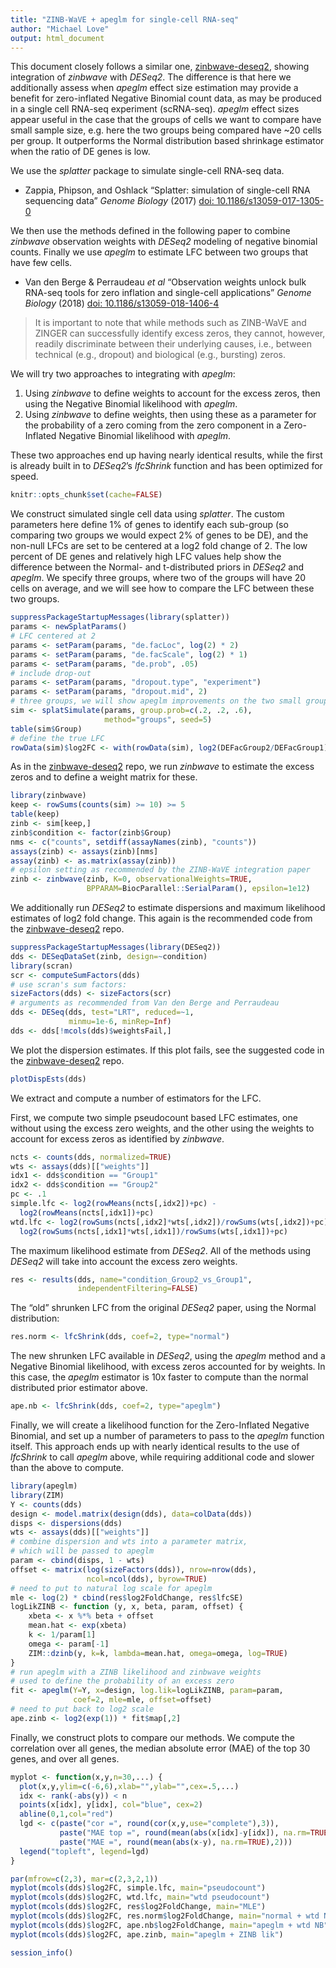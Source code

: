 ```yaml
---
title: "ZINB-WaVE + apeglm for single-cell RNA-seq"
author: "Michael Love"
output: html_document
---
```


This document closely follows a similar
one, [zinbwave-deseq2](https://github.com/mikelove/zinbwave-deseq2),
showing integration of *zinbwave* with *DESeq2*. The difference is
that here we additionally assess when *apeglm* effect size estimation
may provide a benefit for zero-inflated Negative Binomial count data,
as may be produced in a single cell RNA-seq experiment (scRNA-seq).
*apeglm* effect sizes appear useful in the case that the groups of
cells we want to compare have small sample size, e.g. here the two
groups being compared have ~20 cells per group. It outperforms the
Normal distribution based shrinkage estimator when the ratio of DE
genes is low.

We use the *splatter* package to simulate single-cell RNA-seq data.

* Zappia, Phipson, and Oshlack "Splatter: simulation of single-cell RNA
sequencing data" *Genome Biology* (2017)
[doi: 10.1186/s13059-017-1305-0](https://doi.org/10.1186/s13059-017-1305-0)

We then use the methods defined in the following paper to combine
*zinbwave* observation weights with *DESeq2* modeling of negative
binomial counts. Finally we use *apeglm* to estimate LFC between two
groups that have few cells.

* Van den Berge & Perraudeau *et al* "Observation weights unlock bulk
RNA-seq tools for zero inflation and single-cell applications" *Genome Biology* (2018)
[doi: 10.1186/s13059-018-1406-4](https://doi.org/10.1186/s13059-018-1406-4)

> It is important to note that while methods such as ZINB-WaVE and
> ZINGER can successfully identify excess zeros, they cannot, however,
> readily discriminate between their underlying causes, i.e., between
> technical (e.g., dropout) and biological (e.g., bursting) zeros. 

We will try two approaches to integrating with *apeglm*:

1. Using *zinbwave* to define weights to account for the excess zeros,
   then using the Negative Binomial likelihood with *apeglm*.
2. Using *zinbwave* to define weights, then using these as a
   parameter for the probability of a zero coming from the zero
   component in a Zero-Inflated Negative Binomial likelihood with
   *apeglm*.
   
These two approaches end up having nearly identical results, while the
first is already built in to *DESeq2*'s *lfcShrink* function and has
been optimized for speed.

```r
knitr::opts_chunk$set(cache=FALSE)
```

We construct simulated single cell data using *splatter*. The custom
parameters here define 1% of genes to identify each sub-group (so
comparing two groups we would expect 2% of genes to be DE), and the
non-null LFCs are set to be centered at a log2 fold change of 2. The
low percent of DE genes and relatively high LFC values help show the
difference between the Normal- and t-distributed priors in *DESeq2* and
*apeglm*. We specify three groups, where two of the groups will have
20 cells on average, and we will see how to compare the LFC between
these two groups.

```r
suppressPackageStartupMessages(library(splatter))
params <- newSplatParams()
# LFC centered at 2
params <- setParam(params, "de.facLoc", log(2) * 2)
params <- setParam(params, "de.facScale", log(2) * 1)
params <- setParam(params, "de.prob", .05)
# include drop-out 
params <- setParam(params, "dropout.type", "experiment")
params <- setParam(params, "dropout.mid", 2)
# three groups, we will show apeglm improvements on the two small groups
sim <- splatSimulate(params, group.prob=c(.2, .2, .6),
                     method="groups", seed=5)
table(sim$Group)
# define the true LFC
rowData(sim)$log2FC <- with(rowData(sim), log2(DEFacGroup2/DEFacGroup1))
```

As in the 
[zinbwave-deseq2](https://github.com/mikelove/zinbwave-deseq2)
repo, we run *zinbwave* to estimate the excess zeros and to define a
weight matrix for these.

```r
library(zinbwave)
keep <- rowSums(counts(sim) >= 10) >= 5
table(keep)
zinb <- sim[keep,]
zinb$condition <- factor(zinb$Group)
nms <- c("counts", setdiff(assayNames(zinb), "counts"))
assays(zinb) <- assays(zinb)[nms]
assay(zinb) <- as.matrix(assay(zinb))
# epsilon setting as recommended by the ZINB-WaVE integration paper
zinb <- zinbwave(zinb, K=0, observationalWeights=TRUE,
                 BPPARAM=BiocParallel::SerialParam(), epsilon=1e12)
```

We additionally run *DESeq2* to estimate dispersions and maximum
likelihood estimates of log2 fold change. This again is the
recommended code from the
[zinbwave-deseq2](https://github.com/mikelove/zinbwave-deseq2) repo.

```r
suppressPackageStartupMessages(library(DESeq2))
dds <- DESeqDataSet(zinb, design=~condition)
library(scran)
scr <- computeSumFactors(dds)
# use scran's sum factors:
sizeFactors(dds) <- sizeFactors(scr)
# arguments as recommended from Van den Berge and Perraudeau
dds <- DESeq(dds, test="LRT", reduced=~1,
             minmu=1e-6, minRep=Inf)
dds <- dds[!mcols(dds)$weightsFail,]
```

We plot the dispersion estimates. If this plot fails, see the
suggested code in the
[zinbwave-deseq2](https://github.com/mikelove/zinbwave-deseq2) repo.

```r
plotDispEsts(dds)
```

We extract and compute a number of estimators for the LFC. 

First, we compute two simple pseudocount based LFC estimates, one without
using the excess zero weights, and the other using the weights to
account for excess zeros as identified by *zinbwave*.

```r
ncts <- counts(dds, normalized=TRUE)
wts <- assays(dds)[["weights"]]
idx1 <- dds$condition == "Group1"
idx2 <- dds$condition == "Group2"
pc <- .1
simple.lfc <- log2(rowMeans(ncts[,idx2])+pc) -
  log2(rowMeans(ncts[,idx1])+pc)
wtd.lfc <- log2(rowSums(ncts[,idx2]*wts[,idx2])/rowSums(wts[,idx2])+pc) -
  log2(rowSums(ncts[,idx1]*wts[,idx1])/rowSums(wts[,idx1])+pc)
```

The maximum likelihood estimate from *DESeq2*. All of the methods
using *DESeq2* will take into account the excess zero weights.

```r
res <- results(dds, name="condition_Group2_vs_Group1",
               independentFiltering=FALSE)
```

The "old" shrunken LFC from the original *DESeq2* paper, using the
Normal distribution:

```r
res.norm <- lfcShrink(dds, coef=2, type="normal")
```

The new shrunken LFC available in *DESeq2*, using the *apeglm* method
and a Negative Binomial likelihood, with excess zeros accounted for by
weights. In this case, the *apeglm* estimator is 10x faster to compute
than the normal distributed prior estimator above.

```r
ape.nb <- lfcShrink(dds, coef=2, type="apeglm")
```

Finally, we will create a likelihood function for the Zero-Inflated
Negative Binomial, and set up a number of parameters to pass to the
*apeglm* function itself. This approach ends up with nearly identical
results to the use of *lfcShrink* to call *apeglm* above, while
requiring additional code and slower than the above to compute.

```r
library(apeglm)
library(ZIM)
Y <- counts(dds)
design <- model.matrix(design(dds), data=colData(dds))
disps <- dispersions(dds)
wts <- assays(dds)[["weights"]]
# combine dispersion and wts into a parameter matrix,
# which will be passed to apeglm
param <- cbind(disps, 1 - wts)
offset <- matrix(log(sizeFactors(dds)), nrow=nrow(dds),
                 ncol=ncol(dds), byrow=TRUE)
# need to put to natural log scale for apeglm
mle <- log(2) * cbind(res$log2FoldChange, res$lfcSE)
logLikZINB <- function (y, x, beta, param, offset) {
    xbeta <- x %*% beta + offset
    mean.hat <- exp(xbeta)
    k <- 1/param[1]
    omega <- param[-1]
    ZIM::dzinb(y, k=k, lambda=mean.hat, omega=omega, log=TRUE)
}
# run apeglm with a ZINB likelihood and zinbwave weights
# used to define the probability of an excess zero
fit <- apeglm(Y=Y, x=design, log.lik=logLikZINB, param=param,
              coef=2, mle=mle, offset=offset)
# need to put back to log2 scale
ape.zinb <- log2(exp(1)) * fit$map[,2]
```

Finally, we construct plots to compare our methods. We compute the
correlation over all genes, the median absolute error (MAE) of the top
30 genes, and over all genes.

```r
myplot <- function(x,y,n=30,...) {
  plot(x,y,ylim=c(-6,6),xlab="",ylab="",cex=.5,...)
  idx <- rank(-abs(y)) < n
  points(x[idx], y[idx], col="blue", cex=2)
  abline(0,1,col="red")
  lgd <- c(paste("cor =", round(cor(x,y,use="complete"),3)),
           paste("MAE top =", round(mean(abs(x[idx]-y[idx]), na.rm=TRUE),2)),
           paste("MAE =", round(mean(abs(x-y), na.rm=TRUE),2)))
  legend("topleft", legend=lgd)
}
```


```r
par(mfrow=c(2,3), mar=c(2,3,2,1))
myplot(mcols(dds)$log2FC, simple.lfc, main="pseudocount")
myplot(mcols(dds)$log2FC, wtd.lfc, main="wtd pseudocount")
myplot(mcols(dds)$log2FC, res$log2FoldChange, main="MLE")
myplot(mcols(dds)$log2FC, res.norm$log2FoldChange, main="normal + wtd NB")
myplot(mcols(dds)$log2FC, ape.nb$log2FoldChange, main="apeglm + wtd NB")
myplot(mcols(dds)$log2FC, ape.zinb, main="apeglm + ZINB lik")
```

```r
session_info()
```
